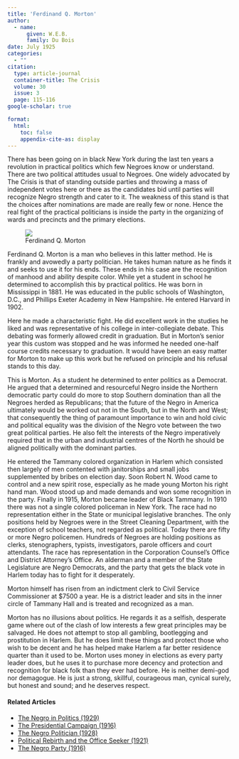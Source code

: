 ```yaml
---
title: 'Ferdinand Q. Morton'
author:
  - name:
      given: W.E.B.
      family: Du Bois
date: July 1925
categories: 
  - ""
citation: 
  type: article-journal
  container-title: The Crisis
  volume: 30
  issue: 3
  page: 115-116
google-scholar: true

format:
  html:
    toc: false
    appendix-cite-as: display
---
```


There has been going on in black New York during the last ten years a revolution in practical politics which few Negroes know or understand. There are two political attitudes usual to Negroes. One widely advocated by <span class="crisis-title">The Crisis</span> is that of standing outside parties and throwing a mass of independent votes here or there as the candidates bid until parties will recognize Negro strength and cater to it. The weakness of this stand is that the choices after nominations are made are really few or none. Hence the real fight of the practical politicians is inside the party in the organizing of wards and precincts and the primary elections.


<figure class="right" style="width: 40%;">
![](images/ferdinand.jpg)
  <figcaption>
    Ferdinand Q. Morton
  </figcaption>
</figure>

Ferdinand Q. Morton is a man who believes in this latter method. He is frankly and avowedly a party politician. He takes human nature as he finds it and seeks to use it for his ends. These ends in his case are the recognition of manhood and ability despite color. While yet a student in school he determined to accomplish this by practical politics. He was born in Mississippi in 1881. He was educated in the public schools of Washington, D.C., and Phillips Exeter Academy in New Hampshire. He entered Harvard in 1902.

Here he made a characteristic fight. He did excellent work in the studies he liked and was representative of his college in inter-collegiate debate. This debating was formerly allowed credit in graduation. But in Morton's senior year this custom was stopped and he was informed he needed one-half course credits necessary to graduation. It would have been an easy matter for Morton to make up this work but he refused on principle and his refusal stands to this day.

This is Morton. As a student he determined to enter politics as a Democrat. He argued that a determined and resourceful Negro inside the Northern democratic party could do more to stop Southern domination than all the Negroes herded as Republicans; that the future of the Negro in America ultimately would be worked out not in the South, but in the North and West; that consequently the thing of paramount importance to win and hold civic and political equality was the division of the Negro vote between the two great political parties. He also felt the interests of the Negro imperatively required that in the urban and industrial centres of the North he should be aligned politically with the dominant parties.

He entered the Tammany colored organization in Harlem which consisted then largely of men contented with janitorships and small jobs supplemented by bribes on election day. Soon Robert N. Wood came to control and a new spirit rose, especially as he made young Morton his right hand man. Wood stood up and made demands and won some recognition in the party. Finally in 1915, Morton became leader of Black Tammany. In 1910 there was not a single colored policeman in New York. The race had no representation either in the State or municipal legislative branches. The only positions held by Negroes were in the Street Cleaning Department, with the exception of school teachers, not regarded as political. Today there are fifty or more Negro policemen. Hundreds of Negroes are holding positions as clerks, stenographers, typists, investigators, parole officers and court attendants. The race has representation in the Corporation Counsel's Office and District Attorney's Office. An alderman and a member of the State Legislature are Negro Democrats, and the party that gets the black vote in Harlem today has to fight for it desperately.

Morton himself has risen from an indictment clerk to Civil Service Commissioner at $7500 a year. He is a district leader and sits in the inner circle of Tammany Hall and is treated and recognized as a man.

Morton has no illusions about politics. He regards it as a selfish, desperate game where out of the clash of low interests a few great principles may be salvaged. He does not attempt to stop all gambling, bootlegging and prostitution in Harlem. But he does limit these things and protect those who wish to be decent and he has helped make Harlem a far better residence quarter than it used to be. Morton uses money in elections as every party leader does, but he uses it to purchase more decency and protection and recognition for black folk than they ever had before. He is neither demi-god nor demagogue. He is just a strong, skillful, courageous man, cynical surely, but honest and sound; and he deserves respect.

<!-- Similar articles start here -->
<div  class="clear-wrap"></div>

#### Related Articles

* [The Negro in Politics (1929)](/Volumes/36/11/negro_in_politics.html)
* [The Presidential Campaign (1916)](/Volumes/12/06/presidential_campaign.html)
* [The Negro Politician (1928)](/Volumes/35/05/negro_politician.html)
* [Political Rebirth and the Office Seeker (1921)](/Volumes/21/03/political-rebirth.html)
* [The Negro Party (1916)](/Volumes/12/06/negro_party.html)

<!-- Similar articles end here -->